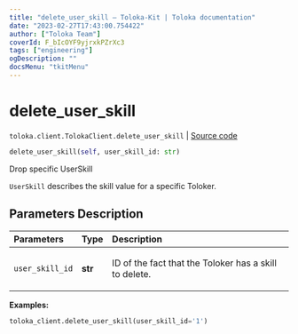 ```yaml
---
title: "delete_user_skill — Toloka-Kit | Toloka documentation"
date: "2023-02-27T17:43:00.754422"
author: ["Toloka Team"]
coverId: F_bIcOYF9yjrxkPZrXc3
tags: ["engineering"]
ogDescription: ""
docsMenu: "tkitMenu"
---
```


# delete_user_skill
`toloka.client.TolokaClient.delete_user_skill` | [Source code](https://github.com/Toloka/toloka-kit/blob/v1.1.4/src/client/__init__.py#L3373)

```python
delete_user_skill(self, user_skill_id: str)
```

Drop specific UserSkill

`UserSkill` describes the skill value for a specific Toloker.

## Parameters Description

| Parameters | Type | Description |
| :----------| :----| :-----------|
`user_skill_id`|**str**|<p>ID of the fact that the Toloker has a skill to delete.</p>

**Examples:**

```python
toloka_client.delete_user_skill(user_skill_id='1')
```